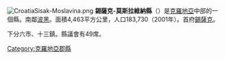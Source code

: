 [[File:CroatiaSisak-Moslavina.png|right]]
'''錫薩克-莫斯拉維納縣'''（{{lang|hr|Sisačko-moslavačka županija}}）是[[克羅地亞|克羅地亞]]中部的一個縣。南鄰[[波黑|波黑]]。面積4,463平方公里，人口183,730（2001年）。首府[[錫薩克|錫薩克]]。

下分六市、十三鎮。縣議會有49席。

{{克羅埃西亞行政區劃}}

[[Category:克羅地亞郡縣|Category:克羅地亞郡縣]]

{{Croatia-stub}}